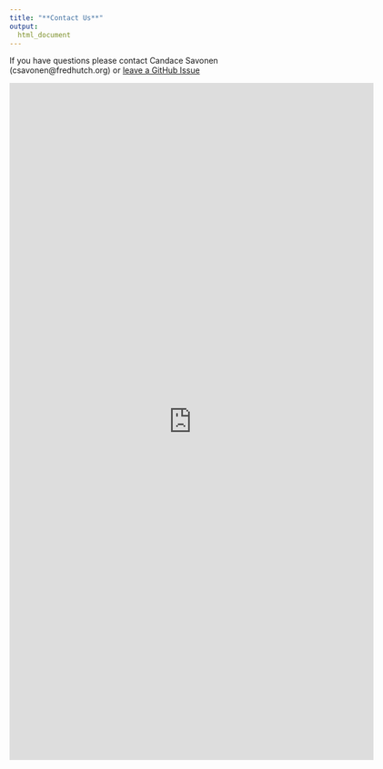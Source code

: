 ```yaml
---
title: "**Contact Us**"
output:
  html_document
---
```


If you have questions please contact Candace Savonen (csavonen@fredhutch.org) or [leave a GitHub Issue]( https://github.com/ottrproject/metricminer/issues)

<iframe src="https://docs.google.com/forms/d/e/1FAIpQLSc4P8xntp22CShqCDMGvC6prCInaqbzC2fbknIkFujR5ORTSw/viewform?embedded=true" width="640" height="1189" frameborder="0" marginheight="0" marginwidth="0">Loading…</iframe>

<!-- Google tag (gtag.js) -->
<script async src="https://www.googletagmanager.com/gtag/js?id=G-951TGMSPH7"></script>
<script>
  window.dataLayer = window.dataLayer || [];
  function gtag(){dataLayer.push(arguments);}
  gtag('js', new Date());

  gtag('config', 'G-951TGMSPH7');
</script>
